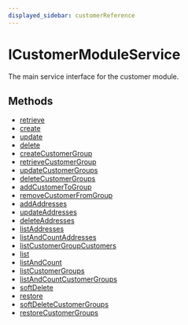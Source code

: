 ```yaml
---
displayed_sidebar: customerReference
---
```



# ICustomerModuleService

The main service interface for the customer module.

## Methods

- [retrieve](../ICustomerModuleService/methods/customer.ICustomerModuleService.retrieve.mdx)
- [create](../ICustomerModuleService/methods/customer.ICustomerModuleService.create.mdx)
- [update](../ICustomerModuleService/methods/customer.ICustomerModuleService.update.mdx)
- [delete](../ICustomerModuleService/methods/customer.ICustomerModuleService.delete.mdx)
- [createCustomerGroup](../ICustomerModuleService/methods/customer.ICustomerModuleService.createCustomerGroup.mdx)
- [retrieveCustomerGroup](../ICustomerModuleService/methods/customer.ICustomerModuleService.retrieveCustomerGroup.mdx)
- [updateCustomerGroups](../ICustomerModuleService/methods/customer.ICustomerModuleService.updateCustomerGroups.mdx)
- [deleteCustomerGroups](../ICustomerModuleService/methods/customer.ICustomerModuleService.deleteCustomerGroups.mdx)
- [addCustomerToGroup](../ICustomerModuleService/methods/customer.ICustomerModuleService.addCustomerToGroup.mdx)
- [removeCustomerFromGroup](../ICustomerModuleService/methods/customer.ICustomerModuleService.removeCustomerFromGroup.mdx)
- [addAddresses](../ICustomerModuleService/methods/customer.ICustomerModuleService.addAddresses.mdx)
- [updateAddresses](../ICustomerModuleService/methods/customer.ICustomerModuleService.updateAddresses.mdx)
- [deleteAddresses](../ICustomerModuleService/methods/customer.ICustomerModuleService.deleteAddresses.mdx)
- [listAddresses](../ICustomerModuleService/methods/customer.ICustomerModuleService.listAddresses.mdx)
- [listAndCountAddresses](../ICustomerModuleService/methods/customer.ICustomerModuleService.listAndCountAddresses.mdx)
- [listCustomerGroupCustomers](../ICustomerModuleService/methods/customer.ICustomerModuleService.listCustomerGroupCustomers.mdx)
- [list](../ICustomerModuleService/methods/customer.ICustomerModuleService.list.mdx)
- [listAndCount](../ICustomerModuleService/methods/customer.ICustomerModuleService.listAndCount.mdx)
- [listCustomerGroups](../ICustomerModuleService/methods/customer.ICustomerModuleService.listCustomerGroups.mdx)
- [listAndCountCustomerGroups](../ICustomerModuleService/methods/customer.ICustomerModuleService.listAndCountCustomerGroups.mdx)
- [softDelete](../ICustomerModuleService/methods/customer.ICustomerModuleService.softDelete.mdx)
- [restore](../ICustomerModuleService/methods/customer.ICustomerModuleService.restore.mdx)
- [softDeleteCustomerGroups](../ICustomerModuleService/methods/customer.ICustomerModuleService.softDeleteCustomerGroups.mdx)
- [restoreCustomerGroups](../ICustomerModuleService/methods/customer.ICustomerModuleService.restoreCustomerGroups.mdx)
